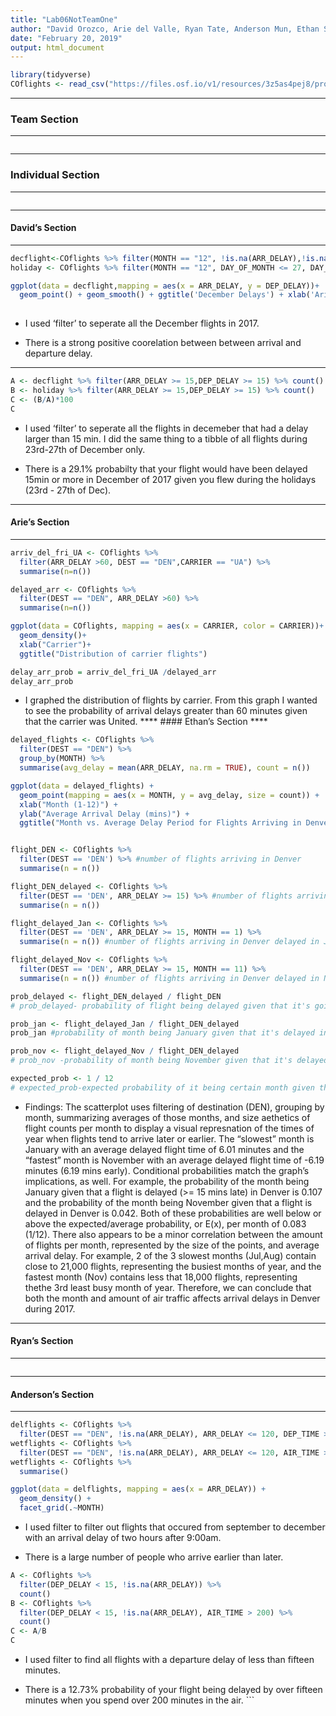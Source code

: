 ```yaml
---
title: "Lab06NotTeamOne"
author: "David Orozco, Arie del Valle, Ryan Tate, Anderson Mun, Ethan Schacht"
date: "February 20, 2019"
output: html_document
---
```

```r
library(tidyverse)
COflights <- read_csv("https://files.osf.io/v1/resources/3z5as4pej8/providers/osfstorage/5a8ca28f57103100104584db")

```
****
### Team Section
****

```r

```
****

### Individual Section
****
```r

```
****

#### David's Section
****
```r
decflight<-COflights %>% filter(MONTH == "12", !is.na(ARR_DELAY),!is.na(DEP_DELAY))
holiday <- COflights %>% filter(MONTH == "12", DAY_OF_MONTH <= 27, DAY_OF_MONTH >= 23, !is.na(ARR_DELAY),!is.na(DEP_DELAY))

ggplot(data = decflight,mapping = aes(x = ARR_DELAY, y = DEP_DELAY))+
  geom_point() + geom_smooth() + ggtitle('December Delays') + xlab('Arival Delay') + ylab('Departure Delay')
  
```

* I used 'filter' to seperate all the December flights in 2017. 

* There is a strong positive coorelation between between arrival and departure delay.

****
```r
A <- decflight %>% filter(ARR_DELAY >= 15,DEP_DELAY >= 15) %>% count()
B <- holiday %>% filter(ARR_DELAY >= 15,DEP_DELAY >= 15) %>% count()
C <- (B/A)*100
C
```

* I used 'filter' to seperate all the flights in decemeber that had a delay larger than 15 min. I did the same thing to a tibble of all flights during 23rd-27th of December only. 

* There is a 29.1% probabilty that your flight would have been delayed 15min or more in December of 2017 given you flew during the holidays (23rd - 27th of Dec).

****
#### Arie's Section
****
```r
arriv_del_fri_UA <- COflights %>%
  filter(ARR_DELAY >60, DEST == "DEN",CARRIER == "UA") %>%
  summarise(n=n())

delayed_arr <- COflights %>%
  filter(DEST == "DEN", ARR_DELAY >60) %>%
  summarise(n=n())

ggplot(data = COflights, mapping = aes(x = CARRIER, color = CARRIER))+
  geom_density()+
  xlab("Carrier")+
  ggtitle("Distribution of carrier flights")

delay_arr_prob = arriv_del_fri_UA /delayed_arr
delay_arr_prob

```
* I graphed the distribution of flights by carrier. From this graph I wanted to see the probability of arrival delays greater than 60 minutes given that the carrier was United.
****
#### Ethan's Section
****
```r
delayed_flights <- COflights %>%
  filter(DEST == "DEN") %>%
  group_by(MONTH) %>%
  summarise(avg_delay = mean(ARR_DELAY, na.rm = TRUE), count = n())

ggplot(data = delayed_flights) +
  geom_point(mapping = aes(x = MONTH, y = avg_delay, size = count)) +
  xlab("Month (1-12)") +
  ylab("Average Arrival Delay (mins)") +
  ggtitle("Month vs. Average Delay Period for Flights Arriving in Denver in 2017")


flight_DEN <- COflights %>%
  filter(DEST == 'DEN') %>% #number of flights arriving in Denver
  summarise(n = n())

flight_DEN_delayed <- COflights %>%
  filter(DEST == 'DEN', ARR_DELAY >= 15) %>% #number of flights arriving in Denver delayed
  summarise(n = n())

flight_delayed_Jan <- COflights %>%
  filter(DEST == 'DEN', ARR_DELAY >= 15, MONTH == 1) %>%
  summarise(n = n()) #number of flights arriving in Denver delayed in January

flight_delayed_Nov <- COflights %>%
  filter(DEST == 'DEN', ARR_DELAY >= 15, MONTH == 11) %>%
  summarise(n = n()) #number of flights arriving in Denver delayed in November

prob_delayed <- flight_DEN_delayed / flight_DEN  
# prob_delayed- probability of flight being delayed given that it's going to Denver

prob_jan <- flight_delayed_Jan / flight_DEN_delayed
prob_jan #probability of month being January given that it's delayed in Denver

prob_nov <- flight_delayed_Nov / flight_DEN_delayed
# prob_nov -probability of month being November given that it's delayed in Denver

expected_prob <- 1 / 12
# expected_prob-expected probability of it being certain month given that flight is delayed in Denver
```

* Findings: The scatterplot uses filtering of destination (DEN), grouping by month, summarizing
averages of those months, and size aethetics of flight counts per month to display a visual represnation of the times of year when flights tend to arrive later or earlier.  The "slowest" month is January with an average delayed flight time of 6.01 minutes and the "fastest" month is November with an average delayed flight time of -6.19 minutes (6.19 mins early).  Conditional probabilities match the graph's implications, as well.  For example, the probability of the month being January given that a flight is delayed (>= 15 mins late) in Denver is 0.107 and the probability of the month being November given that a flight is delayed in Denver is 0.042.  Both of these probabilities are well below or above the expected/average probability, or E(x), per month of 0.083 (1/12).  There also appears to be a minor correlation between the amount of flights per month, represented by the size of the points, and average arrival delay.  For example, 2 of the 3 slowest months (Jul,Aug) contain close to 21,000 flights, representing the busiest months of year, and the fastest month (Nov) contains less that 18,000 flights, representing thethe 3rd least busy month of year.  Therefore, we can conclude that both the month and amount of air traffic affects arrival delays in Denver during 2017.

****
#### Ryan's Section
****
```r

```

****
#### Anderson's Section
****
```r
delflights <- COflights %>%
  filter(DEST == "DEN", !is.na(ARR_DELAY), ARR_DELAY <= 120, DEP_TIME >= "0900", MONTH >= 9)
wetflights <- COflights %>%
  filter(DEST == "DEN", !is.na(ARR_DELAY), ARR_DELAY <= 120, AIR_TIME >= 100, MONTH >= 9)
wetflights <- COflights %>%
  summarise()

ggplot(data = delflights, mapping = aes(x = ARR_DELAY)) +
  geom_density() +
  facet_grid(.~MONTH)
```  
* I used filter to filter out flights that occured from september to december with an arrival delay of two hours after 9:00am.

* There is a large number of people who arrive earlier than later.
```r
A <- COflights %>%
  filter(DEP_DELAY < 15, !is.na(ARR_DELAY)) %>%
  count()
B <- COflights %>%
  filter(DEP_DELAY < 15, !is.na(ARR_DELAY), AIR_TIME > 200) %>%
  count()
C <- A/B
C
```
* I used filter to find all flights with a departure delay of less than fifteen minutes.

* There is a 12.73% probability of your flight being delayed by over fifteen minutes when you spend over 200 minutes in the air.
```